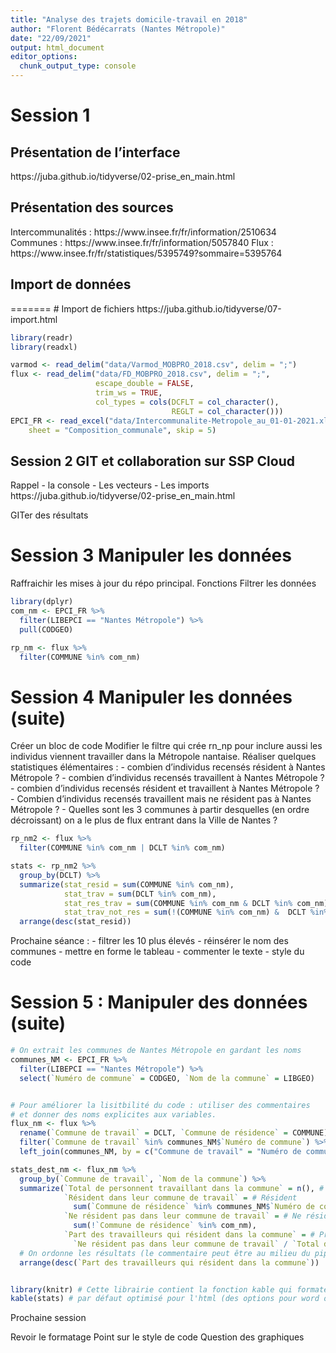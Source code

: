 ```yaml
---
title: "Analyse des trajets domicile-travail en 2018"
author: "Florent Bédécarrats (Nantes Métropole)"
date: "22/09/2021"
output: html_document
editor_options: 
  chunk_output_type: console
---
```



# Session 1

## Présentation de l'interface 
https://juba.github.io/tidyverse/02-prise_en_main.html


## Présentation des sources
Intercommunalités : https://www.insee.fr/fr/information/2510634
Communes : https://www.insee.fr/fr/information/5057840
Flux : https://www.insee.fr/fr/statistiques/5395749?sommaire=5395764


## Import de données

=======
# Import de fichiers
https://juba.github.io/tidyverse/07-import.html

```r
library(readr)
library(readxl)

varmod <- read_delim("data/Varmod_MOBPRO_2018.csv", delim = ";")
flux <- read_delim("data/FD_MOBPRO_2018.csv", delim = ";", 
                   escape_double = FALSE, 
                   trim_ws = TRUE,
                   col_types = cols(DCFLT = col_character(),
                                    REGLT = col_character()))
EPCI_FR <- read_excel("data/Intercommunalite-Metropole_au_01-01-2021.xlsx", 
    sheet = "Composition_communale", skip = 5)


```



## Session 2 GIT et collaboration sur SSP Cloud

Rappel
- la console
- Les vecteurs
- Les imports
https://juba.github.io/tidyverse/02-prise_en_main.html

GITer des résultats

# Session 3 Manipuler les données

Raffraichir les mises à jour du répo principal.
Fonctions
Filtrer les données 

```r
library(dplyr)
com_nm <- EPCI_FR %>% 
  filter(LIBEPCI == "Nantes Métropole") %>%
  pull(CODGEO)

rp_nm <- flux %>%
  filter(COMMUNE %in% com_nm)

```

# Session 4 Manipuler les données (suite)

Créer un bloc de code
Modifier le filtre qui crée rn_np pour inclure aussi les individus viennent
travailler dans la Métropole nantaise.
Réaliser quelques statistiques élémentaires :
- combien d'individus recensés résident à Nantes Métropole ?
- combien d'individus recensés travaillent à Nantes Métropole ?
- combien d'individus recensés résident et travaillent à Nantes Métropole ?
- Combien d'individus recensés travaillent mais ne résident pas 
  à Nantes Métropole ?
- Quelles sont les 3 communes à partir desquelles (en ordre décroissant) on a
  le plus de flux entrant dans la Ville de Nantes ?
  
```r
rp_nm2 <- flux %>%
  filter(COMMUNE %in% com_nm | DCLT %in% com_nm)

stats <- rp_nm2 %>%
  group_by(DCLT) %>%
  summarize(stat_resid = sum(COMMUNE %in% com_nm),
            stat_trav = sum(DCLT %in% com_nm),
            stat_res_trav = sum(COMMUNE %in% com_nm & DCLT %in% com_nm),
            stat_trav_not_res = sum(!(COMMUNE %in% com_nm) &  DCLT %in% com_nm)) %>%
  arrange(desc(stat_resid))


```

Prochaine séance :
- filtrer les 10 plus élevés
- réinsérer le nom des communes
- mettre en forme le tableau
- commenter le texte
- style du code

# Session 5 : Manipuler des données (suite)

```r

# On extrait les communes de Nantes Métropole en gardant les noms
communes_NM <- EPCI_FR %>% 
  filter(LIBEPCI == "Nantes Métropole") %>%
  select(`Numéro de commune` = CODGEO, `Nom de la commune` = LIBGEO)


# Pour améliorer la lisitbilité du code : utiliser des commentaires 
# et donner des noms explicites aux variables.
flux_nm <- flux %>%
  rename(`Commune de travail` = DCLT, `Commune de résidence` = COMMUNE) %>%
  filter(`Commune de travail` %in% communes_NM$`Numéro de commune`) %>%
  left_join(communes_NM, by = c("Commune de travail" = "Numéro de commune")) 

stats_dest_nm <- flux_nm %>%
  group_by(`Commune de travail`, `Nom de la commune`) %>%
  summarize(`Total de personnent travaillant dans la commune` = n(), # Total
            `Résident dans leur commune de travail` = # Résident
              sum(`Commune de résidence` %in% communes_NM$`Numéro de commune`),
            `Ne résident pas dans leur commune de travail` = # Ne résident pas
              sum(!`Commune de résidence` %in% com_nm),
            `Part des travailleurs qui résident dans la commune` = # Proportion
              `Ne résident pas dans leur commune de travail` / `Total de personnent travaillant dans la commune`) %>%
  # On ordonne les résultats (le commentaire peut être au milieu du pipe)
  arrange(desc(`Part des travailleurs qui résident dans la commune`)) 


library(knitr) # Cette librairie contient la fonction kable qui formate bien
kable(stats) # par défaut optimisé pour l'html (des options pour word ou pdf)

```

Prochaine session 

Revoir le formatage 
Point sur le style de code
Question des graphiques

```r



```







